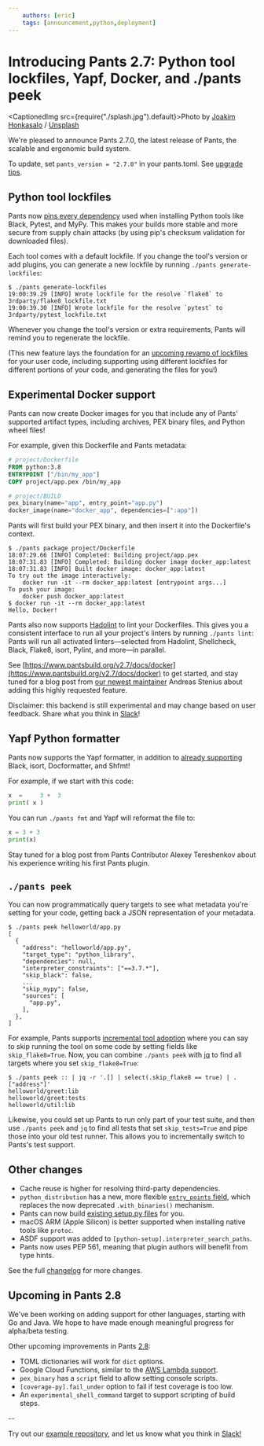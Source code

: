 ```yaml
---
    authors: [eric]
    tags: [announcement,python,deployment]
---
```


# Introducing Pants 2.7: Python tool lockfiles, Yapf, Docker, and ./pants peek

<CaptionedImg src={require("./splash.jpg").default}>Photo by [Joakim Honkasalo](https://unsplash.com/@jhonkasalo?utm_source=ghost&utm_medium=referral&utm_campaign=api-credit) / [Unsplash](https://unsplash.com/?utm_source=ghost&utm_medium=referral&utm_campaign=api-credit)</CaptionedImg>

<!--truncate-->

We're pleased to announce Pants 2.7.0, the latest release of Pants, the scalable and ergonomic build system.

To update, set `pants_version = "2.7.0"` in your pants.toml. See [upgrade tips](https://www.pantsbuild.org/docs/upgrade-tips).

## Python tool lockfiles

Pants now [pins every dependency](https://www.pantsbuild.org/v2.7/docs/python-third-party-dependencies#tool-lockfiles) used when installing Python tools like Black, Pytest, and MyPy. This makes your builds more stable and more secure from supply chain attacks (by using pip's checksum validation for downloaded files).

Each tool comes with a default lockfile. If you change the tool's version or add plugins, you can generate a new lockfile by running `./pants generate-lockfiles`:

```
$ ./pants generate-lockfiles
19:00:39.29 [INFO] Wrote lockfile for the resolve `flake8` to 3rdparty/flake8_lockfile.txt
19:00:39.30 [INFO] Wrote lockfile for the resolve `pytest` to 3rdparty/pytest_lockfile.txt
```

Whenever you change the tool's version or extra requirements, Pants will remind you to regenerate the lockfile.

(This new feature lays the foundation for an [upcoming revamp of lockfiles](https://github.com/pantsbuild/pants/issues/12314) for your user code, including supporting using different lockfiles for different portions of your code, and generating the files for you!)

## Experimental Docker support

Pants can now create Docker images for you that include any of Pants’ supported artifact types, including archives, PEX binary files, and Python wheel files!

For example, given this Dockerfile and Pants metadata:

```dockerfile
# project/Dockerfile
FROM python:3.8
ENTRYPOINT ["/bin/my_app"]
COPY project/app.pex /bin/my_app
```

```python
# project/BUILD
pex_binary(name="app", entry_point="app.py")
docker_image(name="docker_app", dependencies=[":app"])
```

Pants will first build your PEX binary, and then insert it into the Dockerfile's context.

```
$ ./pants package project/Dockerfile
18:07:29.66 [INFO] Completed: Building project/app.pex
18:07:31.83 [INFO] Completed: Building docker image docker_app:latest
18:07:31.83 [INFO] Built docker image: docker_app:latest
To try out the image interactively:
    docker run -it --rm docker_app:latest [entrypoint args...]
To push your image:
    docker push docker_app:latest
$ docker run -it --rm docker_app:latest
Hello, Docker!
```

Pants also now supports [Hadolint](https://github.com/hadolint/hadolint) to lint your Dockerfiles. This gives you a consistent interface to run all your project's linters by running `./pants lint`: Pants will run all activated linters—selected from Hadolint, Shellcheck, Black, Flake8, isort, Pylint, and more—in parallel.

See [https://www.pantsbuild.org/v2.7/docs/docker](https://www.pantsbuild.org/v2.7/docs/docker) to get started, and stay tuned for a blog post from [our newest maintainer](../2021-09-14-meet-our-newest-maintainer-andreas-stenius/index.md) Andreas Stenius about adding this highly requested feature.

Disclaimer: this backend is still experimental and may change based on user feedback. Share what you think in [Slack](https://www.pantsbuild.org/docs/getting-help)!

## Yapf Python formatter

Pants now supports the Yapf formatter, in addition to [already supporting](https://www.pantsbuild.org/v2.7/docs/python-linters-and-formatters) Black, isort, Docformatter, and Shfmt!

For example, if we start with this code:

```python
x  =     3 +  3
print( x )
```

You can run `./pants fmt` and Yapf will reformat the file to:

```python
x = 3 + 3
print(x)
```

Stay tuned for a blog post from Pants Contributor Alexey Tereshenkov about his experience writing his first Pants plugin.

## `./pants peek`

You can now programmatically query targets to see what metadata you're setting for your code, getting back a JSON representation of your metadata.

```
$ ./pants peek helloworld/app.py
[
  {
    "address": "helloworld/app.py",
    "target_type": "python_library",
    "dependencies": null,
    "interpreter_constraints": ["==3.7.*"],
    "skip_black": false,
    ...
    "skip_mypy": false,
    "sources": [
      "app.py",
    ],
  },
]
```

For example, Pants supports [incremental tool adoption](../2021-05-20-introducing-pants-2-5/index.md) where you can say to skip running the tool on some code by setting fields like `skip_flake8=True`. Now, you can combine `./pants peek` with [jq](https://stedolan.github.io/jq/) to find all targets where you set `skip_flake8=True`:

```
$ ./pants peek :: | jq -r '.[] | select(.skip_flake8 == true) | .["address"]'
helloworld/greet:lib
helloworld/greet:tests
helloworld/util:lib
```

Likewise, you could set up Pants to run only part of your test suite, and then use `./pants peek` and `jq` to find all tests that set `skip_tests=True` and pipe those into your old test runner. This allows you to incrementally switch to Pants's test support.

## Other changes

- Cache reuse is higher for resolving third-party dependencies.
- `python_distribution` has a new, more flexible [`entry_points` field](https://www.pantsbuild.org/v2.7/docs/python-distributions#using-a-generated-setuppy), which replaces the now deprecated `.with_binaries()` mechanism.
- Pants can now build [existing setup.py files](https://www.pantsbuild.org/v2.7/docs/python-distributions#using-an-existing-setuppy) for you.
- macOS ARM (Apple Silicon) is better supported when installing native tools like `protoc`.
- ASDF support was added to `[python-setup].interpreter_search_paths`.
- Pants now uses PEP 561, meaning that plugin authors will benefit from type hints.

See the full [changelog](https://github.com/pantsbuild/pants/blob/main/src/python/pants/notes/2.7.x.md) for more changes.

## Upcoming in Pants 2.8

We've been working on adding support for other languages, starting with Go and Java. We hope to have made enough meaningful progress for alpha/beta testing.

Other upcoming improvements in Pants [2.8](https://github.com/pantsbuild/pants/blob/main/src/python/pants/notes/2.8.x.md):

- TOML dictionaries will work for `dict` options.
- Google Cloud Functions, similar to the [AWS Lambda support](https://www.pantsbuild.org/v2.7/docs/awslambda-python).
- `pex_binary` has a `script` field to allow setting console scripts.
- `[coverage-py].fail_under` option to fail if test coverage is too low.
- An `experimental_shell_command` target to support scripting of build steps.

\--

Try out our [example repository](https://github.com/pantsbuild/example-python/), and let us know what you think in [Slack!](https://www.pantsbuild.org/docs/getting-help)
